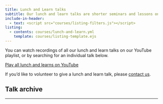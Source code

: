 ```yaml
---
title: Lunch and Learn talks
subtitle: Our lunch and learn talks are shorter seminars and lessons on best practices, research software engineering and data science.
include-in-header:
  - text: <script src="courses/listing-filters.js"></script>
listing:
  - contents: courses/lunch-and-learn.yml
    template: courses/listing-template.ejs
---
```


You can watch recordings of all our lunch and learn talks on our YouTube playlist, or by searching for an individual talk below.

[Play all lunch and learns on YouTube](https://www.youtube.com/playlist?list=PLx325CxArn15VHMrE2E70MmW436ebZI9I){.btn .btn-primary}

If you'd like to volunteer to give a lunch and learn talk, please [contact us](contact.qmd).

## Talk archive

:::{#course-filters}
:::

---

<!-- To edit the list of lunch and learns, see courses/lunch-and-learn.yml -->
